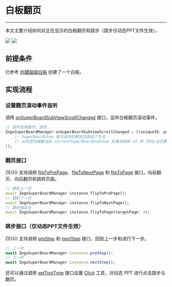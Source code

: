 # 白板翻页

- - -

本文主要介绍如何对正在显示的白板翻页和跳步（跳步仅动态PPT文件生效）。

<Frame width="512" height="auto" caption=""><img src="https://storage.zego.im/sdk-doc/Pics/WhiteboardView/filppage.gif" /></Frame>

<Frame width="512" height="auto" caption=""><img src="https://storage.zego.im/sdk-doc/Pics/WhiteboardView/step.gif" /></Frame>

## 前提条件

已参考 [创建超级白板](../quick-start/create-white-board.mdx) 创建了一个白板。

## 实现流程

### 设置翻页滚动事件监听

调用 [onSuperBoardSubViewScrollChanged](https://pub.dev/documentation/zego_superboard/latest/zego_superboard_event_handler/ZegoSuperBoardEventHandler/onSuperBoardSubViewScrollChanged.html) 接口，监听白板翻页滚动事件。

```dart
// 监听白板翻页、滚动
ZegoSuperBoardManager.onSuperBoardSubViewScrollChanged = ((uniqueID, page, pageCount) { 
    // SuperBoardView 每次滚动后都会回调这个方法 
    // 业务层可根据当前 currentSuperBoardSubView 的属性刷新 UI 的 页码/总页数 等信息 
}); 
```
 

### 翻页接口

ZEGO 支持调用 [flipToPrePage](https://pub.dev/documentation/zego_superboard/latest/zego_superboard/ZegoSuperBoardManager/flipToPrePage.html)、[flipToNextPage](https://pub.dev/documentation/zego_superboard/latest/zego_superboard/ZegoSuperBoardManager/flipToNextPage.html) 和 [flipToPage](https://pub.dev/documentation/zego_superboard/latest/zego_superboard/ZegoSuperBoardManager/flipToPage.html) 接口，向前翻页、向后翻页和跳转页面。

```dart
// 翻到上一页 
await ZegoSuperBoardManager.instance.flipToPrePage(); 
// 翻到下一页 
await ZegoSuperBoardManager.instance.flipToNextPage(); 
// 翻到指定页 
await ZegoSuperBoardManager.instance.flipToPage(targetPage: 3); 
```

### 跳步接口（仅动态PPT文件生效）

ZEGO 支持调用 [preStep](https://pub.dev/documentation/zego_superboard/latest/zego_superboard/ZegoSuperBoardManager/preStep.html) 和 [nextStep](https://pub.dev/documentation/zego_superboard/latest/zego_superboard/ZegoSuperBoardManager/nextStep.html) 接口，回到上一步和进行下一步。

```javascript
// 上一步 
await ZegoSuperBoardManager.instance.preStep(); 
// 下一步 
await ZegoSuperBoardManager.instance.nextStep(); 
```

还可以通过调用 [setToolType](https://pub.dev/documentation/zego_superboard/latest/zego_superboard/ZegoSuperBoardManager/setToolType.html) 接口设置 [Click](https://pub.dev/documentation/zego_superboard/latest/zego_superboard_defines/ZegoSuperBoardTool.html#click) 工具，对动态 PPT 进行点击跳步与翻页。
